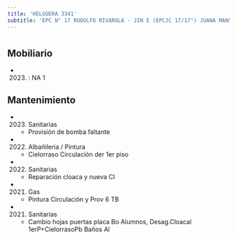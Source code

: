 ```yaml
---
title: 'HELGUERA 3341'
subtitle: 'EPC N° 17 RODOLFO RIVAROLA - JIN E (EPCJC 17/17°) JUANA MANSO [S]'
---
```


#


## Mobiliario

*  (2023) : NA 1 





## Mantenimiento

*  (2023) Sanitarias 
    + Provisión de bomba faltante

*  (2022) Albañileria / Pintura 
    + Cielorraso Circulación der 1er piso

*  (2022) Sanitarias 
    + Reparación cloaca y nueva CI

*  (2021) Gas 
    + Pintura Circulación y Prov 6 TB

*  (2021) Sanitarias 
    + Cambio hojas puertas placa Bo Alumnos, Desag.Cloacal 1erP+CielorrasoPb Baños Al



